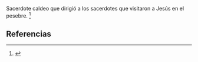 Sacerdote caldeo que dirigió a los sacerdotes que visitaron a Jesús en el pesebre. <ref>{{lib|LU|119|7|6}}</ref> 

== Referencias ==
<references />
